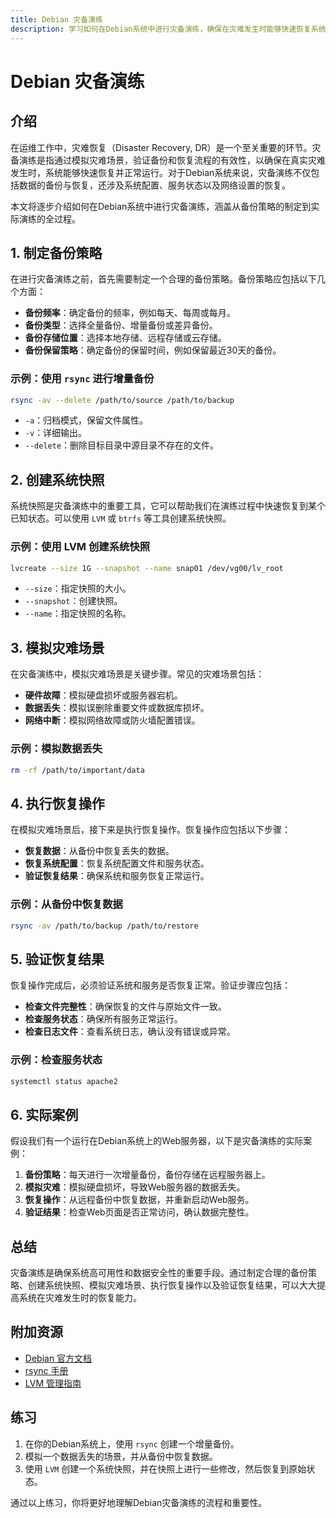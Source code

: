 ```yaml
---
title: Debian 灾备演练
description: 学习如何在Debian系统中进行灾备演练，确保在灾难发生时能够快速恢复系统和服务。
---
```


# Debian 灾备演练

## 介绍

在运维工作中，灾难恢复（Disaster Recovery, DR）是一个至关重要的环节。灾备演练是指通过模拟灾难场景，验证备份和恢复流程的有效性，以确保在真实灾难发生时，系统能够快速恢复并正常运行。对于Debian系统来说，灾备演练不仅包括数据的备份与恢复，还涉及系统配置、服务状态以及网络设置的恢复。

本文将逐步介绍如何在Debian系统中进行灾备演练，涵盖从备份策略的制定到实际演练的全过程。

## 1. 制定备份策略

在进行灾备演练之前，首先需要制定一个合理的备份策略。备份策略应包括以下几个方面：

- **备份频率**：确定备份的频率，例如每天、每周或每月。
- **备份类型**：选择全量备份、增量备份或差异备份。
- **备份存储位置**：选择本地存储、远程存储或云存储。
- **备份保留策略**：确定备份的保留时间，例如保留最近30天的备份。

### 示例：使用 `rsync` 进行增量备份

```bash
rsync -av --delete /path/to/source /path/to/backup
```

- `-a`：归档模式，保留文件属性。
- `-v`：详细输出。
- `--delete`：删除目标目录中源目录不存在的文件。

## 2. 创建系统快照

系统快照是灾备演练中的重要工具，它可以帮助我们在演练过程中快速恢复到某个已知状态。可以使用 `LVM` 或 `btrfs` 等工具创建系统快照。

### 示例：使用 LVM 创建系统快照

```bash
lvcreate --size 1G --snapshot --name snap01 /dev/vg00/lv_root
```

- `--size`：指定快照的大小。
- `--snapshot`：创建快照。
- `--name`：指定快照的名称。

## 3. 模拟灾难场景

在灾备演练中，模拟灾难场景是关键步骤。常见的灾难场景包括：

- **硬件故障**：模拟硬盘损坏或服务器宕机。
- **数据丢失**：模拟误删除重要文件或数据库损坏。
- **网络中断**：模拟网络故障或防火墙配置错误。

### 示例：模拟数据丢失

```bash
rm -rf /path/to/important/data
```

## 4. 执行恢复操作

在模拟灾难场景后，接下来是执行恢复操作。恢复操作应包括以下步骤：

- **恢复数据**：从备份中恢复丢失的数据。
- **恢复系统配置**：恢复系统配置文件和服务状态。
- **验证恢复结果**：确保系统和服务恢复正常运行。

### 示例：从备份中恢复数据

```bash
rsync -av /path/to/backup /path/to/restore
```

## 5. 验证恢复结果

恢复操作完成后，必须验证系统和服务是否恢复正常。验证步骤应包括：

- **检查文件完整性**：确保恢复的文件与原始文件一致。
- **检查服务状态**：确保所有服务正常运行。
- **检查日志文件**：查看系统日志，确认没有错误或异常。

### 示例：检查服务状态

```bash
systemctl status apache2
```

## 6. 实际案例

假设我们有一个运行在Debian系统上的Web服务器，以下是灾备演练的实际案例：

1. **备份策略**：每天进行一次增量备份，备份存储在远程服务器上。
2. **模拟灾难**：模拟硬盘损坏，导致Web服务器的数据丢失。
3. **恢复操作**：从远程备份中恢复数据，并重新启动Web服务。
4. **验证结果**：检查Web页面是否正常访问，确认数据完整性。

## 总结

灾备演练是确保系统高可用性和数据安全性的重要手段。通过制定合理的备份策略、创建系统快照、模拟灾难场景、执行恢复操作以及验证恢复结果，可以大大提高系统在灾难发生时的恢复能力。

## 附加资源

- [Debian 官方文档](https://www.debian.org/doc/)
- [rsync 手册](https://linux.die.net/man/1/rsync)
- [LVM 管理指南](https://access.redhat.com/documentation/en-us/red_hat_enterprise_linux/7/html/logical_volume_manager_administration/index)

## 练习

1. 在你的Debian系统上，使用 `rsync` 创建一个增量备份。
2. 模拟一个数据丢失的场景，并从备份中恢复数据。
3. 使用 `LVM` 创建一个系统快照，并在快照上进行一些修改，然后恢复到原始状态。

通过以上练习，你将更好地理解Debian灾备演练的流程和重要性。